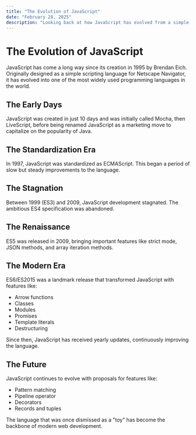```yaml
---
title: "The Evolution of JavaScript"
date: "February 28, 2025"
description: "Looking back at how JavaScript has evolved from a simple scripting language to a powerful tool for modern web development."
---
```


# The Evolution of JavaScript

JavaScript has come a long way since its creation in 1995 by Brendan Eich. Originally designed as a simple scripting language for Netscape Navigator, it has evolved into one of the most widely used programming languages in the world.

## The Early Days

JavaScript was created in just 10 days and was initially called Mocha, then LiveScript, before being renamed JavaScript as a marketing move to capitalize on the popularity of Java.

## The Standardization Era

In 1997, JavaScript was standardized as ECMAScript. This began a period of slow but steady improvements to the language.

## The Stagnation

Between 1999 (ES3) and 2009, JavaScript development stagnated. The ambitious ES4 specification was abandoned.

## The Renaissance

ES5 was released in 2009, bringing important features like strict mode, JSON methods, and array iteration methods.

## The Modern Era

ES6/ES2015 was a landmark release that transformed JavaScript with features like:

- Arrow functions
- Classes
- Modules
- Promises
- Template literals
- Destructuring

Since then, JavaScript has received yearly updates, continuously improving the language.

## The Future

JavaScript continues to evolve with proposals for features like:

- Pattern matching
- Pipeline operator
- Decorators
- Records and tuples

The language that was once dismissed as a "toy" has become the backbone of modern web development. 